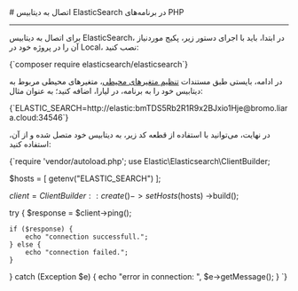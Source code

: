 

<Layout>
<Head>
<title>مستندات اتصال به دیتابیس ElasticSearch در PHP - لیارا</title>
</Head>
# اتصال به دیتابیس ElasticSearch در برنامه‌های PHP
<hr className="mb-2" />

برای اتصال به دیتابیس ElasticSearch، در ابتدا، باید با اجرای دستور زیر، پکیج موردنیاز آن را در پروژه خود در Local، نصب کنید:


<div className="h-2" />
    <div dir='ltr'>
    <Highlight className="bash">
        {`composer require elasticsearch/elasticsearch`}
    </Highlight>
    </div>
<div className="h-2" />

در ادامه، بایستی طبق مستندات <a href="/paas/details/envs" className="text-[#2196f3] ">تنظیم متغیرهای محیطی</a>، متغیرهای محیطی مربوط به دیتابیس خود را به برنامه، در لیارا، اضافه کنید؛ به عنوان مثال:

<div className="h-2" />
    <div dir='ltr'>
    <Highlight className="bash">
        {`ELASTIC_SEARCH=http://elastic:bmTDS5Rb2R1R9x2BJxio1Hje@bromo.liara.cloud:34546`}
    </Highlight>
    </div>
<div className="h-2" />

در نهایت، می‌توانید با استفاده از قطعه کد زیر، به دیتابیس خود متصل شده و از آن، استفاده کنید:

<div className="h-2" />
    <div dir='ltr'>
    <Highlight className="php">
        {`<?php

require 'vendor/autoload.php';
use Elastic\\Elasticsearch\\ClientBuilder;

$hosts = [
    getenv("ELASTIC_SEARCH")
];

$client = ClientBuilder::create()
                        ->setHosts($hosts)
                        ->build();

try {
    $response = $client->ping();

    if ($response) {
        echo "connection successfull.";
    } else {
        echo "connection failed.";
    }
} catch (Exception $e) {
    echo "error in connection: ", $e->getMessage();
}
`}
    </Highlight>
    </div>
<div className="h-2" />

</Layout>